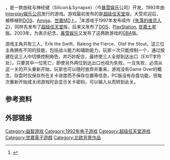 
{{noteTA|G1=Games}}
{{Infobox VG
| title = The Lost Vikings
|image = 
|developer = [[Silicon＆Synapse|Silicon＆Synapse]]
|publisher = [[Interplay娱乐公司|Interplay娱乐公司]] （1992年）, [[暴雪娱乐|暴雪娱乐]] （2003年）
|designer = Ron Millar
|engine = N/A
|released = 1992年（[[个人电脑|PC]]）2003年（[[个人电脑|PC]]）
|genre = [[益智游戏|益智游戏]]
|modes = 单人
|platform = Amiga, Amiga CD32, Game Boy Advance, PC（MS-DOS）, Sega Mega Drive, SNES
}}

{{vgname|失落的维京人|en=The Lost Vikings|tw=維京小子闖通關|aka=失落的维京战士、太空维京人}}，是一款由硅与神经键（Silicon＆Synapse）（今[[暴雪娱乐|暴雪娱乐]]公司）开发，1992年由[[Interplay娱乐公司|Interplay娱乐公司]]发行的游戏。游戏最初发布的是[[超级任天堂|超级任天堂]]版，大受欢迎后，被移植到[[DOS|DOS]]、[[Amiga|Amiga]]、[[世嘉|世嘉]][[Mega_Drive|MD]]上。<ref name="gamefaqs">{{cite web| url = http://www.gamefaqs.com/snes/588450-the-lost-vikings/data| title = Release information| publisher = [[GameFAQs|GameFAQs]]| date = | accessdate = 2016-02-08| archive-date = 2016-02-13| archive-url = https://web.archive.org/web/20160213173517/http://www.gamefaqs.com/snes/588450-the-lost-vikings/data| dead-url = no}}</ref>本游戏于1997年发布续作《[[失落的维京人2|失落的维京人2]]》，同样先发布了[[超级任天堂|超级任天堂]]版，后来又发布了[[DOS|DOS]]、[[PlayStation|PlayStation]], [[世嘉土星|世嘉土星]]版。2003年，为表示纪念，[[暴雪娱乐|暴雪娱乐]]又发布了这两款游戏的[[Game_Boy_Advance|GBA]]版。

游戏主角共有三人，Erik the Swift、Baleog the Fierce、Olaf the Stout，这三位主角拥有不同的技能，包括战斗能力和辅助能力，玩家一次只能控制一个，通过按键在这三人中切换控制角色，并巧妙配合，最终使三人全部到达出口（EXIT字符处）。只要其中一位死亡，即使另外两位到达出口也视为失败。一旦失败，必须从这一关的开头重新开始，玩家也可以随时放弃并重来。游戏没有Game Over的概念，存盘时仅保存所在关卡进度而不保存位置等信息，PC版没有存盘功能，但每次重新开始或关闭游戏时会显示关卡密码，可以输入从而转到此关。

==参考资料==
{{Reflist}}

==外部链接==
{{Portal|電子遊戲}}

{{暴雪娱乐游戏}}

{{DEFAULTSORT:Lost Vikings}}
[[Category:益智游戏|Category:益智游戏]]
[[Category:1992年电子游戏|Category:1992年电子游戏]]
[[Category:超级任天堂游戏|Category:超级任天堂游戏]]
[[Category:世嘉電子遊戲|Category:世嘉電子遊戲]]
[[Category:北欧背景作品|Category:北欧背景作品]]